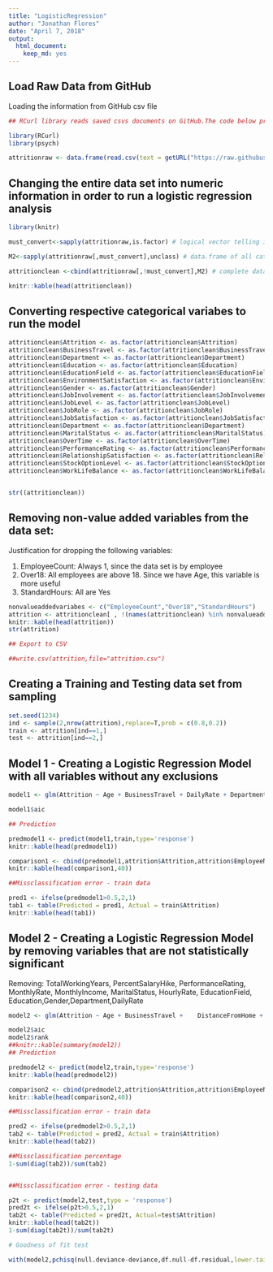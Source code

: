 ---
title: "LogisticRegression"
author: "Jonathan Flores"
date: "April 7, 2018"
output: 
  html_document:
    keep_md: yes
---
## Load Raw Data from GitHub

Loading the information from GitHub csv file

```{r echo=TRUE, results='asis'}

## RCurl library reads saved csvs documents on GitHub.The code below process information from GitHub instead of our local computers

library(RCurl)
library(psych)

attritionraw <- data.frame(read.csv(text = getURL("https://raw.githubusercontent.com/cyberkoolman/msds.6306.case.study.2/master/data/CaseStudy2-data1.csv"),header = TRUE,sep=","))

```


## Changing the entire data set into numeric information in order to run a logistic regression analysis

```{r echo=TRUE, results='asis'}

library(knitr)

must_convert<-sapply(attritionraw,is.factor) # logical vector telling if a variable needs to be displayed as numeric 

M2<-sapply(attritionraw[,must_convert],unclass) # data.frame of all categorical variables now displayed as numeric

attritionclean <-cbind(attritionraw[,!must_convert],M2) # complete data.frame with all variables put together

knitr::kable(head(attritionclean)) 
```

## Converting respective categorical variabes to run the model

```{r echo=TRUE, results='asis'}

attritionclean$Attrition <- as.factor(attritionclean$Attrition)
attritionclean$BusinessTravel <- as.factor(attritionclean$BusinessTravel)
attritionclean$Department <- as.factor(attritionclean$Department)
attritionclean$Education <- as.factor(attritionclean$Education)
attritionclean$EducationField <- as.factor(attritionclean$EducationField)
attritionclean$EnvironmentSatisfaction <- as.factor(attritionclean$EnvironmentSatisfaction)
attritionclean$Gender <- as.factor(attritionclean$Gender)
attritionclean$JobInvolvement <- as.factor(attritionclean$JobInvolvement)
attritionclean$JobLevel <- as.factor(attritionclean$JobLevel)
attritionclean$JobRole <- as.factor(attritionclean$JobRole)
attritionclean$JobSatisfaction <- as.factor(attritionclean$JobSatisfaction)
attritionclean$Department <- as.factor(attritionclean$Department)
attritionclean$MaritalStatus <- as.factor(attritionclean$MaritalStatus)
attritionclean$OverTime <- as.factor(attritionclean$OverTime)
attritionclean$PerformanceRating <- as.factor(attritionclean$PerformanceRating)
attritionclean$RelationshipSatisfaction <- as.factor(attritionclean$RelationshipSatisfaction)
attritionclean$StockOptionLevel <- as.factor(attritionclean$StockOptionLevel)
attritionclean$WorkLifeBalance <- as.factor(attritionclean$WorkLifeBalance)


str((attritionclean))
```


## Removing non-value added variables from the data set:

Justification for dropping the following variables:

1. EmployeeCount: Always 1, since the data set is by employee
2. Over18: All employees are above 18. Since we have Age, this variable is more useful
3. StandardHours: All are Yes

```{r echo=TRUE, results='asis'}

nonvalueaddedvariabes <- c("EmployeeCount","Over18","StandardHours")
attrition <- attritionclean[ , !(names(attritionclean) %in% nonvalueaddedvariabes)]
knitr::kable(head(attrition))
str(attrition)

## Export to CSV

##write.csv(attrition,file="attrition.csv")

```

## Creating a Training and Testing data set from sampling



```{r echo=TRUE, results='asis'}

set.seed(1234)
ind <- sample(2,nrow(attrition),replace=T,prob = c(0.8,0.2))
train <- attrition[ind==1,]
test <- attrition[ind==2,]

```




## Model 1 - Creating a Logistic Regression Model with all variables without any exclusions


```{r echo=TRUE, results='asis'}

model1 <- glm(Attrition ~ Age + BusinessTravel + DailyRate + Department + DistanceFromHome + Education + EducationField + EnvironmentSatisfaction + Gender + HourlyRate + JobInvolvement + JobLevel+ JobRole + JobSatisfaction + MaritalStatus + MonthlyIncome + MonthlyRate + NumCompaniesWorked + OverTime + PercentSalaryHike + PerformanceRating + RelationshipSatisfaction + StockOptionLevel + TotalWorkingYears + TrainingTimesLastYear + WorkLifeBalance + YearsAtCompany + YearsInCurrentRole + YearsSinceLastPromotion + YearsWithCurrManager, data=train,family = 'binomial')

model1$aic

## Prediction

predmodel1 <- predict(model1,train,type='response')
knitr::kable(head(predmodel1))

comparison1 <- cbind(predmodel1,attrition$Attrition,attrition$EmployeeNumber)
knitr::kable(head(comparison1,40))

##Missclassification error - train data

pred1 <- ifelse(predmodel1>0.5,2,1)
tab1 <- table(Predicted = pred1, Actual = train$Attrition)
knitr::kable(head(tab1))


```


## Model 2 - Creating a Logistic Regression Model by removing variables that are not statistically significant

Removing: TotalWorkingYears, PercentSalaryHike, PerformanceRating, MonthlyRate, MonthlyIncome, MaritalStatus, HourlyRate, EducationField, Education,Gender,Department,DailyRate 

```{r echo=TRUE, results='asis'}

model2 <- glm(Attrition ~ Age + BusinessTravel +    DistanceFromHome +   EnvironmentSatisfaction +   JobInvolvement + JobLevel+ JobRole + JobSatisfaction +   NumCompaniesWorked + OverTime +   RelationshipSatisfaction + StockOptionLevel + TrainingTimesLastYear + WorkLifeBalance + YearsAtCompany + YearsInCurrentRole + YearsSinceLastPromotion + YearsWithCurrManager, data=train,family = 'binomial')

model2$aic
model2$rank
##knitr::kable(summary(model2))
## Prediction

predmodel2 <- predict(model2,train,type='response')
knitr::kable(head(predmodel2))

comparison2 <- cbind(predmodel2,attrition$Attrition,attrition$EmployeeNumber)
knitr::kable(head(comparison2,40))

##Missclassification error - train data

pred2 <- ifelse(predmodel2>0.5,2,1)
tab2 <- table(Predicted = pred2, Actual = train$Attrition)
knitr::kable(head(tab2))

##Missclassification percentage
1-sum(diag(tab2))/sum(tab2)


##Missclassification error - testing data

p2t <- predict(model2,test,type = 'response')
pred2t <- ifelse(p2t>0.5,2,1)
tab2t <- table(Predicted = pred2t, Actual=test$Attrition)
knitr::kable(head(tab2t))
1-sum(diag(tab2t))/sum(tab2t)

# Goodness of fit test

with(model2,pchisq(null.deviance-deviance,df.null-df.residual,lower.tail = F))



```


